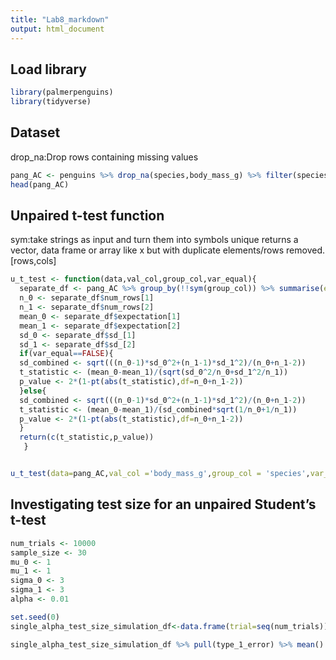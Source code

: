 ```yaml
---
title: "Lab8_markdown"
output: html_document
---
```


## Load library
```r
library(palmerpenguins)
library(tidyverse)
```

## Dataset
drop_na:Drop rows containing missing values
```r
pang_AC <- penguins %>% drop_na(species,body_mass_g) %>% filter(species != 'Gentoo')
head(pang_AC)

```

## Unpaired t-test function
sym:take strings as input and turn them into symbols
unique returns a vector, data frame or array like x but with duplicate elements/rows removed.
[rows,cols]
```r
u_t_test <- function(data,val_col,group_col,var_equal){
  separate_df <- pang_AC %>% group_by(!!sym(group_col)) %>% summarise(expectation = mean(!!sym(val_col),na.rm =1), sd_ = sd(!!sym(val_col),na.rm=1),num_rows=n())
  n_0 <- separate_df$num_rows[1]
  n_1 <- separate_df$num_rows[2]
  mean_0 <- separate_df$expectation[1]
  mean_1 <- separate_df$expectation[2]
  sd_0 <- separate_df$sd_[1]
  sd_1 <- separate_df$sd_[2]
  if(var_equal==FALSE){
  sd_combined <- sqrt(((n_0-1)*sd_0^2+(n_1-1)*sd_1^2)/(n_0+n_1-2))
  t_statistic <- (mean_0-mean_1)/(sqrt(sd_0^2/n_0+sd_1^2/n_1))
  p_value <- 2*(1-pt(abs(t_statistic),df=n_0+n_1-2))
  }else{
  sd_combined <- sqrt(((n_0-1)*sd_0^2+(n_1-1)*sd_1^2)/(n_0+n_1-2))
  t_statistic <- (mean_0-mean_1)/(sd_combined*sqrt(1/n_0+1/n_1))
  p_value <- 2*(1-pt(abs(t_statistic),df=n_0+n_1-2))
  }
  return(c(t_statistic,p_value))
   }


u_t_test(data=pang_AC,val_col ='body_mass_g',group_col = 'species',var_equal = FALSE)

```
## Investigating test size for an unpaired Student's t-test

```r
num_trials <- 10000
sample_size <- 30
mu_0 <- 1
mu_1 <- 1
sigma_0 <- 3
sigma_1 <- 3
alpha <- 0.01

set.seed(0)
single_alpha_test_size_simulation_df<-data.frame(trial=seq(num_trials))%>%mutate(sample_0=map(.x=trial,.f=~rnorm(n=sample_size,mean=mu_0,sd=sigma_0)),sample_1=map(.x=trial,.f=~rnorm(n=sample_size,mean=mu_1,sd=sigma_1)))%>%mutate(p_value=pmap(.l=list(trial,sample_0,sample_1),.f=~t.test(..2,..3,var.equal = TRUE)$p.value))%>%mutate(type_1_error=p_value<alpha)

single_alpha_test_size_simulation_df %>% pull(type_1_error) %>% mean()
```

